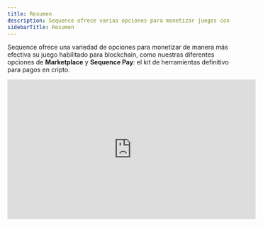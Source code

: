 ```yaml
---
title: Resumen
description: Sequence ofrece varias opciones para monetizar juegos con blockchain, como marketplaces de marca blanca y Sequence Pay.
sidebarTitle: Resumen
---
```


Sequence ofrece una variedad de opciones para monetizar de manera más efectiva su juego habilitado para blockchain, como nuestras diferentes opciones de **Marketplace** y **Sequence Pay**: el kit de herramientas definitivo para pagos en cripto.

<Frame>
  <iframe width="560" height="315" src="https://www.youtube.com/embed/iJvANERhppM?si=MD8Jkl2p6-oVJzaY" title="Reproductor de video de YouTube" frameBorder="0" allow="accelerometer; autoplay; clipboard-write; encrypted-media; gyroscope; picture-in-picture; web-share" referrerPolicy="strict-origin-when-cross-origin" allowFullScreen />
</Frame>

## Sequence Pay
Sequence Pay resuelve la complejidad de manejar pagos multicurrencia, swaps, on-ramps y transacciones en juegos blockchain, marketplaces, launchpads y más. La solución introduce métodos y flujos de interfaz de usuario simplificados en el Web SDK para la web, integraciones directas con motores de juego vía nuestros SDKs de Unity y Unreal, así como APIs para Sequence Smart Swaps.
- [Smart Swap](/sdk/web/guides/smart-swaps) con Sequence permite intercambiar monedas en los wallets de los jugadores por otra moneda en la misma cadena. Los desarrolladores pueden definir la moneda objetivo y Sequence se encarga de todo, incluyendo la interfaz y el flujo a través de Web SDK, así como una suite de [APIs](/api-references/infrastructure/overview). El poder radica en aprovechar los Sequence Wallets, donde podemos detectar automáticamente la moneda correcta para intercambiar y agrupar las transacciones para simplificar la experiencia del usuario. ¡Despídase de las transacciones `approve` y `transfer` por separado!
- Compre un token ERC721 o ERC1155 a través de [Sequence Checkout](/sdk/web/guides/checkout) usando un contrato de venta primaria o secundaria, como un marketplace, con las siguientes opciones de pago:
  - Comprar con cualquier criptomoneda en el wallet.
  - Transfiera fondos desde otro wallet a un Sequence wallet y realice la compra.
  - Pagar usando una tarjeta de crédito o débito, que detectará automáticamente el proveedor correcto según la región, la red y la moneda.
  - Pagar con otra criptomoneda en un wallet realizando un swap automático y la compra.
- [On-ramp](/sdk/web/guides/on-ramp) con Sequence para comprar criptomonedas con tarjeta de crédito o débito usando un proveedor como Transak en [Unity](/sdk/unity/monetization/onboard-user-funds), [Unreal](/sdk/unreal/monetization/onboard-user-funds) o [Web](/sdk/web/guides/on-ramp).
